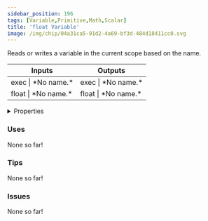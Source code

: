 ```yaml
---
sidebar_position: 196
tags: [Variable,Primitive,Math,Scalar]
title: 'float Variable'
image: /img/chip/04a31ca5-91d2-4a69-bf3d-484d18411cc0.svg
---
```


Reads or writes a variable in the current scope based on the name.



<IChip uuid="04a31ca5-91d2-4a69-bf3d-484d18411cc0"/>

<table><thead><tr><th>Inputs</th><th>Outputs</th></tr></thead><tbody><tr><td>exec | *No name.*</td><td>exec | *No name.*</td></tr><tr><td>float | *No name.*</td><td>float | *No name.*</td></tr></tbody></table>

<details>
  <summary>Properties</summary>
  <div>
    <div>
    <table>
      <tbody>
        <tr>
          <td>Is beta required?</td>
          <td>No</td>
        </tr>
        <tr>
          <td>Is chip a trolling risk?</td>
          <td>No</td>
        </tr>
        <tr>
          <td>Is chip a role assignment risk?</td>
          <td>No</td>
        </tr>
        <tr>
          <td>Chip UUID</td>
          <td>04a31ca5-91d2-4a69-bf3d-484d18411cc0</td>
        </tr>
        <tr>
          <td>Room availability</td>
          <td>Available everywhere</td>
        </tr>
      </tbody>
    </table>
    </div>
  </div>
</details>

### Uses

None so far!

### Tips

None so far!

### Issues

None so far!